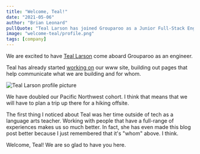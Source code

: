 ```yaml
---
title: "Welcome, Teal!"
date: "2021-05-06"
author: "Brian Leonard"
pullQuote: "Teal Larson has joined Grouparoo as a Junior Full-Stack Engineer. Welcome to the team!"
image: "welcome-teal/profile.png"
tags: [company]
---
```


We are excited to have [Teal Larson](https://twitter.com/tealdoestech) come aboard Grouparoo as an engineer.

Teal has already started [working on](https://github.com/grouparoo/www.grouparoo.com/pulls?q=+is%3Apr+author%3Atealjulia+) our www site, building out pages that help communicate what we are building and for whom.

<Image
  centered
  alt="Teal Larson profile picture"
  src="welcome-teal/profile.jpg"
  width={300}
  height={300}
/>

We have doubled our Pacific Northwest cohort. I think that means that we will have to plan a trip up there for a hiking offsite.

The first thing I noticed about Teal was her time outside of tech as a language arts teacher. Working with people that have a full-range of experiences makes us so much better. In fact, she has even made this blog post better because I just remembered that it's "whom" above. I think.

Welcome, Teal! We are so glad to have you here.
